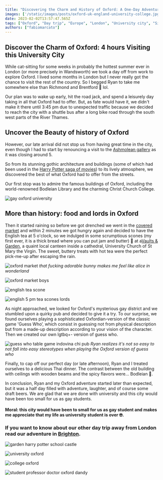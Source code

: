 ```yaml
---
title: "Discovering the Charm and History of Oxford: A One-Day Adventure"
images: ['/static/images/posts/oxford-uk-england-university-college.jpg']
date: 2023-02-02T13:57:47.565Z
tags: ["Oxford", "Day trip", "Europe", "London", "University city", "Sightseeing", "Architecture", "Harry Potter", "Markets", "Tea and scones", "Thai food", "LGBTQ+", "Guess Who game", "Pub culture", "British culture", "History", "Travel", "Adventure", "Summer", "Brighton"]
authors: ["fabiomarcato"]
---
```

## Discover the Charm of Oxford: 4 hours Visiting this University City

While cat-sitting for some weeks in probably the hottest summer ever in London (or more precisely in Wandsworth) we took a day off from work to explore Oxford. I lived some months in London but I never really got the chance to visit the rest of the country. So I begged Ryan to take me somewhere else than Richmond and Brentford 🙊 lol.

Our plan was to wake up early, hit the road jack, and spend a leisurely day taking in all that Oxford had to offer. But, as fate would have it, we didn't make it there until 3:45 pm due to unexpected traffic because we decided to reach the city with a shuttle bus after a long bike road through the south west parts of the River Thames.

## Uncover the Beauty of history of Oxford

However, our late arrival did not stop us from having great time in the city, even though I had to start by renouncing a visit to the [Ashmolean gallery](https://www.ashmolean.org/) as it was closing around 5.

So from its stunning gothic architecture and buildings (some of which had been used in the [Harry Potter saga of movies](https://www.experienceoxfordshire.org/oxford-harry-potter/)) to its lively atmosphere, we discovered the best of what Oxford had to offer from the streets.

Our first stop was to admire the famous buildings of Oxford, including the world-renowned Bodleian Library and the charming Christ Church College.

![gay oxford university](https://res.cloudinary.com/dx4cuted1/image/upload/q_60/v1675715589/Berlin%202022/2022%20Oxford%20filtered/oxford_uk_england_university_college_4_fkwexe.jpg)

## More than history: food and lords in Oxford

Then it started raining so before we got drenched we went in the [covered market](https://oxford-coveredmarket.co.uk/) and within 2 minutes we got hungry again and decided to have the English tea at 5 o'clock, so we indulged in some scrumptious scones (my first ever, it is a thick bread where you can put jam and butter) 🤤 at a[Vaults & Garden](https://www.thevaultsandgarden.com/), a quaint local canteen inside a cathedral, University Church of St Mary the Virgin. The sweet, buttery treats with hot tea were the perfect pick-me-up after escaping the rain.

![oxford market](https://res.cloudinary.com/dx4cuted1/image/upload/q_60/v1675715603/Berlin%202022/2022%20Oxford%20filtered/oxford_uk_england_university_college_2_dvrhxl.jpg)
*that fucking adorable bunny makes me feel like alice in wonderland*

![oxford market boys](https://res.cloudinary.com/dx4cuted1/image/upload/q_60/v1675715580/Berlin%202022/2022%20Oxford%20filtered/oxford_uk_england_university_college_3_iojghu.jpg)

![english tea scone](https://res.cloudinary.com/dx4cuted1/image/upload/q_60/v1675715600/Berlin%202022/2022%20Oxford%20filtered/oxford_uk_england_university_college_english_tea_5_jngsvb.jpg)

![english 5 pm tea scones lords](https://res.cloudinary.com/dx4cuted1/image/upload/q_60/v1675715604/Berlin%202022/2022%20Oxford%20filtered/oxford_uk_england_university_college_english_tea_6_qwchtw.jpg)

As night approached, we looked for Oxford's mysterious gay district and we stumbled upon a quirky pub and decided to give it a try. To our surprise, we found ourselves playing a sophisticated Oxfordian-version of the classic game 'Guess Who’, which consist in guessing not from physical description but from a made-up description according to your vision of the character. Then we created our own lgtbq+- version of guess who.

![guess who table game indovina chi pub](https://res.cloudinary.com/dx4cuted1/image/upload/q_60/v1675715601/Berlin%202022/2022%20Oxford%20filtered/oxford_uk_england_university_college_12_a59ti5.jpg)
*Ryan realizes it's not so easy to not fall into easy stereotypes when playing the Oxford version of guess who*

Finally, to cap off our perfect day (or late afternoon), Ryan and I treated ourselves to a delicious Thai dinner. The contrast between the old building with ceilings with wooden beams and the spicy flavors were... Bodleian 🤪.

In conclusion, Ryan and my Oxford adventure started later than expected, but it was a half day filled with adventure, laughter, and of course some draft beers. We are glad that we are done with university and this city would have been too small for us as gay students.

#### Moral: this city would have been to small for us as gay student and makes me appreciate that my life as university student is over 🤓.

### If you want to know about our other day trip away from London read our adventure in [Brighton](https://www.thefabryk.com/brighton-uk/).

![garden harry potter school castle](https://res.cloudinary.com/dx4cuted1/image/upload/q_60/v1675715596/Berlin%202022/2022%20Oxford%20filtered/oxford_uk_england_university_college_1_dmad2z.jpg)

![university oxford](https://res.cloudinary.com/dx4cuted1/image/upload/q_60/v1675715591/Berlin%202022/2022%20Oxford%20filtered/oxford_uk_england_university_college_7_rljzsw.jpg)

![college oxford](https://res.cloudinary.com/dx4cuted1/image/upload/q_60/v1675715597/Berlin%202022/2022%20Oxford%20filtered/oxford_uk_england_university_college_11_hfy7c5.jpg)

![student professor doctor oxford dandy](https://res.cloudinary.com/dx4cuted1/image/upload/q_60/v1675715592/Berlin%202022/2022%20Oxford%20filtered/oxford_uk_england_university_college_9_stvkcu.jpg)
